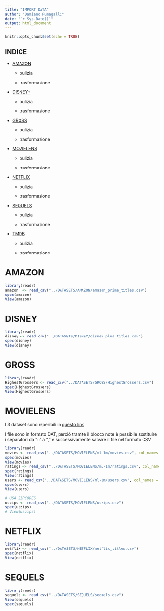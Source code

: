 ```yaml
---
title: "IMPORT DATA"
author: "Damiano Fumagalli"
date: "`r Sys.Date()`"
output: html_document
---
```


```r
knitr::opts_chunk$set(echo = TRUE)
```

## INDICE

-   [AMAZON](#amazon)

    -   pulizia

    -   trasformazione

-   [DISNEY+](#disney)

    -   pulizia

    -   trasformazione

-   [GROSS](#gross)

    -   pulizia

    -   trasformazione

-   [MOVIELENS](#movielens)

    -   pulizia

    -   trasformazione

-   [NETFLIX](#netflix)

    -   pulizia

    -   trasformazione

-   [SEQUELS](#sequels)

    -   pulizia

    -   trasformazione

-   [TMDB](#tmdb)

    -   pulizia

    -   trasformazione

# AMAZON

```r
library(readr)
amazon  <- read_csv("../DATASETS/AMAZON/amazon_prime_titles.csv")
spec(amazon)
View(amazon)
```

# DISNEY

```r
library(readr)
disney <- read_csv("../DATASETS/DISNEY/disney_plus_titles.csv")
spec(disney)
View(disney)
```

# GROSS

```r
library(readr)
HighestGrossers <- read_csv("../DATASETS/GROSS/HighestGrossers.csv")
spec(HighestGrossers)
View(HighestGrossers)
```

# MOVIELENS

I 3 dataset sono reperibili in [questo link](https://grouplens.org/datasets/movielens/1m/)

I file sono in formato DAT, perciò tramite il blocco note è possibile sostituire i separatori da "::" a "," e successivamente salvare il file nel formato CSV

```r
library(readr)
movies <- read_csv("../DATASETS/MOVIELENS/ml-1m/movies.csv", col_names = c("movieID","Title","Genres"))
spec(movies)
View(movies)
ratings <- read_csv("../DATASETS/MOVIELENS/ml-1m/ratings.csv", col_names = c("userID","movieID","Rating","Timestamp"))
spec(ratings)
View(ratings)
users <- read_csv("../DATASETS/MOVIELENS/ml-1m/users.csv", col_names = c("UserID","Gender","Age","Occupation","Zip"), col_types = "?")
spec(users)
View(users)

# USA ZIPCODES
uszips <- read_csv("../DATASETS/MOVIELENS/uszips.csv")
spec(uszips)
# View(uszips)
```

# NETFLIX

```r
library(readr)
netflix <- read_csv("../DATASETS/NETFLIX/netflix_titles.csv")
spec(netflix)
View(netflix)
```

# SEQUELS

```r
library(readr)
sequels <- read_csv("../DATASETS/SEQUELS/sequels.csv")
View(sequels)
spec(sequels)
```
